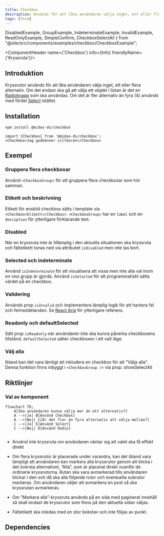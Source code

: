 ```yaml
---
title: Checkbox
description: Används för att låta användaren välja inget, ett eller flera alternativ.
tags: [form]
---
```


  DisabledExample,
  GroupExample,
  IndeterminateExample, InvalidExample, ReadOnlyExample,
  SimpleConfirm,
  CheckboxSelectAll
} from "@site/src/components/examples/checkbox/CheckboxExample";

<ComponentHeader name={'Checkbox'} info={Info} friendlyName={'Kryssruta'}/>

## Introduktion

Kryssrutor används för att låta användaren välja inget, ett eller flera alternativ. Om det endast ska gå att välja ett objekt i listan är det en [Radioknapp](./radio.mdx) som ska användas. Om det är fler alternativ än fyra (4) används med fördel [Select](./select.mdx) istället.

## Installation

```bash npm2yarn
npm install @midas-ds/checkbox
```
```tsx
import {Checkbox} from '@midas-ds/checkbox';
<Checkbox>Jag godkänner villkoren</Checkbox>
```

## Exempel
<SimpleConfirm />

### Gruppera flera checkboxar

Använd `<CheckboxGroup>` för att gruppera flera checkboxar som hör samman.

<GroupExample/>


### Etikett och beskrivning

Etikett för enskild checkbox sätts i template via `<Checkbox>Etikett</Checkbox>`. `<CheckboxGroup>` har en `label` och en `desciption` för ytterligare förklarande text.

### Disabled

När en kryssruta inte är tillämplig i den aktuella situationen ska kryssruta och fältetikett tonas ned via attributet `isDisabled` men inte tas bort.

<DisabledExample/>


### Selected och indeterminate

Använd `isIndeterminate` för att visualisera att vissa men inte alla val inom en viss grupp är gjorda.
Använd `isSelected` för att programmatiskt sätta värdet på en checkbox.

<IndeterminateExample/>

### Validering

Används prop `isInvalid` och implementera lämplig logik för att hantera fel och felmeddelanden. Se [React Aria](https://react-spectrum.adobe.com/react-aria/CheckboxGroup.html#validation)
för ytterligare referens.

<InvalidExample/>

### Readonly och defaultSelected

Sätt prop `isReadonly` när användaren inte ska kunna påverka checkboxens tillstånd. `defaultSelected` sätter checkboxen i ett
valt läge.

<ReadOnlyExample/>

### Välj alla
Ibland kan det vara lämligt att inkludera en checkbox för att "Välja alla". Denna funktion finns inbyggt i `<CheckboxGroup />` via prop: showSelectAll
<CheckboxSelectAll />


## Riktlinjer

### Val av komponent

```mermaid
flowchart TD;
    A[Ska användaren kunna välja mer än ett alternativ?] 
    A -->|Ja| B[Använd Checkbox]
    A -->|Nej| C[Är det fler än fyra alternativ att välja mellan?]
    C -->|Ja| E[Använd Select]
    C -->|Nej| D[Använd Radio]
    
```

- Använd inte kryssruta om användaren väntar sig att valet ska få effekt direkt

- Om flera kryssrutor är placerade under varandra, kan det ibland vara lämpligt att användaren kan markera alla kryssrutor
genom att klicka i det översta alternativet, ”Alla”, som är placerat direkt ovanför de ordinarie kryssrutorna.
Rutan ska vara avmarkerad tills användaren klickar i den och då ska alla följande rutor och eventuella subrutor markeras.
Om användaren väljer att avmarkera en post så ska kryssrutan avmarkeras.

- Om ”Markera alla”-kryssruta används på en sida med paginerat innehåll så skall endast de kryssrutor som finns på den aktuella sidan väljas.

- Fältetikett ska inledas med en stor bokstav och inte följas av punkt.

## Dependencies

<ComponentFooter info={Info}/>